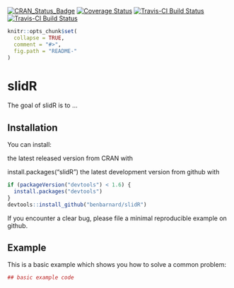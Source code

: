 [![CRAN_Status_Badge](http://www.r-pkg.org/badges/version/slidR)](https://cran.r-project.org/package=slidR)
[![Coverage Status](https://img.shields.io/codecov/c/github/NA/NA/master.svg)](https://codecov.io/github/NA/NA?branch=master)
[![Travis-CI Build Status](https://travis-ci.org/NA/NA.svg?branch=master)](https://travis-ci.org/NA/NA)
[![Travis-CI Build Status](https://travis-ci.org/NA/NA.svg?branch=master)](https://travis-ci.org/NA/NA)


```r
knitr::opts_chunk$set(
  collapse = TRUE,
  comment = "#>",
  fig.path = "README-"
)
```

# slidR

The goal of slidR is to ...

## Installation

You can install:

the latest released version from CRAN with

install.packages("slidR")
the latest development version from github with

```r
if (packageVersion("devtools") < 1.6) {
  install.packages("devtools")
}
devtools::install_github("benbarnard/slidR")
```

If you encounter a clear bug, please file a minimal reproducible example on github.

## Example

This is a basic example which shows you how to solve a common problem:

```r
## basic example code
```
